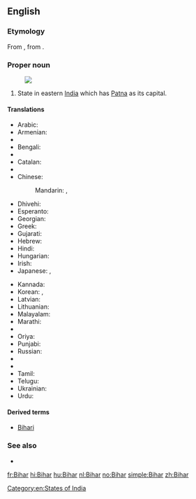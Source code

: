 {{also|bihar}}
==English==
{{wikipedia}}
===Etymology===
From {{etyl|hi|en}} {{term|बिहार|tr=Bihār|lang=hi}}, from {{etyl|sa|en}} {{term|विहार|tr=vihāra|lang=sa||temple; monastery}}.

===Proper noun===
{{en-proper noun}}
[[Image:Bihar in India (disputed hatched).svg|thumb|]]
# State in eastern [[India]] which has [[Patna]] as its capital.

====Translations====
{{trans-top|a state in eastern India}}
* Arabic: {{t|ar|بيهار|m|tr=bīhār}}
* Armenian: {{t|hy|Բիհար|tr=Bihar}}
* {{trreq|as}}
* Bengali: {{t|bn|বিহার|tr=Bihar|sc=Beng}}
* {{trreq|bg}}
* Catalan: {{t|ca|Bihar}}
* {{trreq|hne}}
* Chinese:
*: Mandarin: {{t|cmn|比哈爾邦|sc=Hani}}, {{t|cmn|比哈尔邦|tr=Bǐhā'ěr-bāng|sc=Hani}}
* Dhivehi: {{t|dv|ބިހާރު|sc=Thaa|tr=bihāru}}
* Esperanto: {{t|eo|Biharo}}
* Georgian: {{t|ka|ბიჰარი|sc=Geor}}
* Greek: {{t+|el|Μπιχάρ|sc=Grek}}
* Gujarati: {{t|gu|બિહાર|sc=Gujr|tr=bihār}}
* Hebrew: {{t|he|ביהר}}
* Hindi: {{t+|hi|बिहार|tr=bihār}}
* Hungarian: {{t+|hu|Bihár}}
* Irish: {{t|ga|Biohár|m}}
* Japanese: {{t|ja|ビハール州|tr=Bihāru-shū}}, {{t|ja|ビハール|tr=Bihāru}}
{{trans-mid}}
* Kannada: {{t|kn|ಬಿಹಾರ|sc=Knda|tr=bihāra}}
* Korean: {{t|ko|비하르 주|tr=Bihareu ju|sc=Hang}}, {{t|ko|비하르|tr=Bihareu|sc=Hang}}
* Latvian: {{t|lv|Bihāra}}
* Lithuanian: {{t|lt|Biharas}}
* Malayalam: {{t|ml|ബിഹാർ|sc=Mlym|tr=bihāṟ}}
* Marathi: {{t|mr|बिहार|sc=Deva|tr=bihār}}
* {{trreq|lus}}
* Oriya: {{t|or|ବିହାର|sc=Orya|tr=}}
* Punjabi: {{t|pa|ਬਿਹਾਰ|sc=Guru|tr=bihār}}
* Russian: {{t|ru|Бихар|m|tr=Bixár}}
* {{trreq|sat}}
* {{trreq|sip}}
* Tamil: {{t|ta|பீகார்|sc=Taml|tr=pīkār}}
* Telugu: {{t+|te|బీహార్|tr=bīhār}}
* Ukrainian: {{t|uk|Біхар|sc=Cyrl}}
* Urdu: {{t|ur|بہار|tr=bihār}}
{{trans-bottom}}

====Derived terms====
* [[Bihari]]

===See also===
* {{list:states of India/en}}

[[Category:en:States of India]]

[[fr:Bihar]]
[[hi:Bihar]]
[[hu:Bihar]]
[[nl:Bihar]]
[[no:Bihar]]
[[simple:Bihar]]
[[zh:Bihar]]